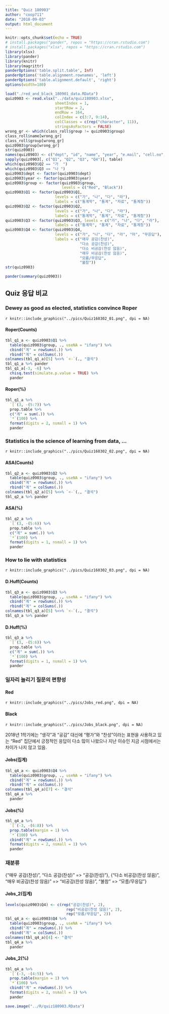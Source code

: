 ```yaml
---
title: "Quiz 180903"
author: "coop711"
date: "2018-09-03"
output: html_document
---
```


```r
knitr::opts_chunk$set(echo = TRUE)
# install.packages("pander", repos = "https://cran.rstudio.com")
# install.packages("xlsx", repos = "https://cran.rstudio.com")
library(xlsx)
library(pander)
library(knitr)
library(magrittr)
panderOptions('table.split.table', Inf)
panderOptions('table.alignment.rownames', 'left')
panderOptions('table.alignment.default', 'right')
options(width=180)
```

```r
load("./red_and_black_180901_data.RData")
quiz0903 <- read.xlsx("../data/quiz180903.xlsx", 
                      sheetIndex = 1, 
                      startRow = 2, 
                      endRow = 164, 
                      colIndex = c(3:7, 9:14), 
                      colClasses = c(rep("character", 11)), 
                      stringsAsFactors = FALSE)
wrong_gr <- which(class_roll$group != quiz0903$group)
class_roll$name[wrong_gr]
class_roll$group[wrong_gr]
quiz0903$group[wrong_gr]
str(quiz0903)
names(quiz0903) <- c("dept", "id", "name", "year", "e.mail", "cell.no", "Q1", "Q2", "Q3", "Q4", "group")
sapply(quiz0903[, c("Q1", "Q2", "Q3", "Q4")], table)
which(quiz0903$Q2 == "가  ")
which(quiz0903$Q3 == "나 ")
quiz0903$dept <- factor(quiz0903$dept)
quiz0903$year <- factor(quiz0903$year)
quiz0903$group <- factor(quiz0903$group, 
                         levels = c("Red", "Black"))
quiz0903$Q1 <- factor(quiz0903$Q1, 
                      levels = c("가", "나", "다", "라"), 
                      labels = c("통계학", "통계", "자료", "통계청"))
quiz0903$Q2 <- factor(quiz0903$Q2, 
                      levels = c("가", "나", "다", "라"), 
                      labels = c("통계학", "통계", "자료", "통계청"))
quiz0903$Q3 <- factor(quiz0903$Q3, levels = c("가", "나", "다", "라"), 
                      labels = c("통계학", "통계", "자료", "통계청"))
quiz0903$Q4 <- factor(quiz0903$Q4, 
                      levels = c("가", "나", "다", "라", "마", "무응답"), 
                      labels = c("매우 공감(찬성)", 
                                 "다소 공감(찬성)", 
                                 "다소 비공감(찬성 않음)", 
                                 "매우 비공감(찬성 않음)", 
                                 "모름/무응답",
                                 "불참"))
str(quiz0903)
```

```r
pander(summary(quiz0903))
```

## Quiz 응답 비교

### Dewey as good as elected, statistics convince Roper

`r knitr::include_graphics("../pics/Quiz160302_01.png", dpi = NA)`

#### Roper(Counts) 

```r
tbl_q1_a <- quiz0903$Q1 %>% 
  table(quiz0903$group, ., useNA = "ifany") %>%
  cbind("계" = rowSums(.)) %>%
  rbind("계" = colSums(.))
colnames(tbl_q1_a)[5] %<>% `<-`(., "결석")
tbl_q1_a %>% pander 
tbl_q1_a[-3, -6] %>% 
  chisq.test(simulate.p.value = TRUE) %>% 
  pander
```

#### Roper(%)

```r
tbl_q1_a %>% 
  `[`(3, -(5:7)) %>%
  prop.table %>% 
  c("계" = sum(.)) %>%
  `*`(100) %>%
  format(digits = 2, nsmall = 1) %>%
  pander
```

### Statistics is the science of learning from data, ...

`r knitr::include_graphics("../pics/Quiz160302_02.png", dpi = NA)`

#### ASA(Counts) 

```r
tbl_q2_a <- quiz0903$Q2 %>% 
  table(quiz0903$group, ., useNA = "ifany") %>%
  cbind("계" = rowSums(.)) %>%
  rbind("계" = colSums(.))
colnames(tbl_q2_a)[5] %<>% `<-`(., "결석")
tbl_q2_a %>% pander 
```

#### ASA(%)

```r
tbl_q2_a %>% 
  `[`(3, -(5:6)) %>%
  prop.table %>% 
  c("계" = sum(.)) %>%
  `*`(100) %>%
  format(digits = 1, nsmall = 1) %>%
  pander
```

### How to lie with statistics

`r knitr::include_graphics("../pics/Quiz160302_03.png", dpi = NA)`

#### D.Huff(Counts) 

```r
tbl_q3_a <- quiz0903$Q3 %>% 
  table(quiz0903$group, ., useNA = "ifany") %>%
  cbind("계" = rowSums(.)) %>%
  rbind("계" = colSums(.))
colnames(tbl_q3_a)[5] %<>% `<-`(., "결석")
tbl_q3_a %>% pander 
```

#### D.Huff(%)

```r
tbl_q3_a %>% 
  `[`(3, -(5:6)) %>%
  prop.table %>% 
  c("계" = sum(.)) %>%
  `*`(100) %>%
  format(digits = 1, nsmall = 1) %>%
  pander
```

### 일자리 늘리기 질문의 편향성

#### Red

`r knitr::include_graphics("../pics/Jobs_red.png", dpi = NA)`

#### Black

`r knitr::include_graphics("../pics/Jobs_black.png", dpi = NA)`

2018년 1학기에는 "생각"과 "공감" 대신에 "평가"와 "찬성"이라는 표현을 사용하고 있는 "Red" 집단에서 긍정적인 응답이 다소 많이 나왔으나 지난 이슈인 지금 시점에서는 차이가 나지 않고 있음.

#### Jobs(집계)

```r
tbl_q4_a <- quiz0903$Q4 %>%
  table(quiz0903$group, ., useNA = "ifany") %>%
  cbind("계" = rowSums(.)) %>%
  rbind("계" = colSums(.))
colnames(tbl_q4_a)[7] <- "결석"
tbl_q4_a %>% 
  pander
```

#### Jobs(%)

```r
tbl_q4_a %>% 
  `[`(-3, -(6:8)) %>%
  prop.table(margin = 1) %>%
  `*`(100) %>%
  cbind("계" = rowSums(.)) %>%
  format(digits = 2, nsmall = 1) %>%
  pander
```

### 재분류

{"매우 공감(찬성)", "다소 공감(찬성)" => "공감(찬성)"}, {"다소 비공감(찬성 않음)", "매우 비공감(찬성 않음)" => "비공감(찬성 않음)", "불참" => "모름/무응답"}

#### Jobs_2(집계)

```r
levels(quiz0903$Q4) <- c(rep("공감(찬성)", 2), 
                           rep("비공감(찬성 않음)", 2), 
                           rep("모름/무응답", 2))
tbl_q4_a <- quiz0903$Q4 %>%
  table(quiz0903$group, ., useNA = "ifany") %>%
  cbind("계" = rowSums(.)) %>%
  rbind("계" = colSums(.))
colnames(tbl_q4_a)[4] <- "결석"
tbl_q4_a %>% 
  pander
```

#### Jobs_2(%)

```r
tbl_q4_a %>% 
  `[`(-3, -(4:5)) %>%
  prop.table(margin = 1) %>%
  `*`(100) %>%
  cbind("계" = rowSums(.)) %>%
  format(digits = 2, nsmall = 1) %>%
  pander
```

```r
save.image("../R/quiz180903.RData")
```